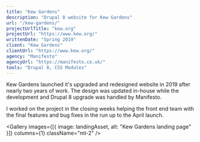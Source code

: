 ```yaml
---
title: "Kew Gardens"
description: "Drupal 8 website for Kew Gardens"
url: "/kew-gardens/"
projectUrlTitle: "kew.org"
projectUrl: "https://www.kew.org/"
writtenDate: "Spring 2019"
client: "Kew Gardens"
clientUrl: "https://www.kew.org/"
agency: "Manifesto"
agencyUrl: "https://manifesto.co.uk/"
tools: "Drupal 8, CSS Modules"
---
```




Kew Gardens launched it's upgraded and redesigned website in 2019 after nearly two years of work. The design was updated in-house while the development and Drupal 8 upgrade was handled by Manifesto.

I worked on the project in the closing weeks helping the front end team with the final features and bug fixes in the run up to the April launch.

<Gallery
  images={[{ image: landingAsset, alt: "Kew Gardens landing page" }]}
  columns={1}
  className="mt-2"
/>
